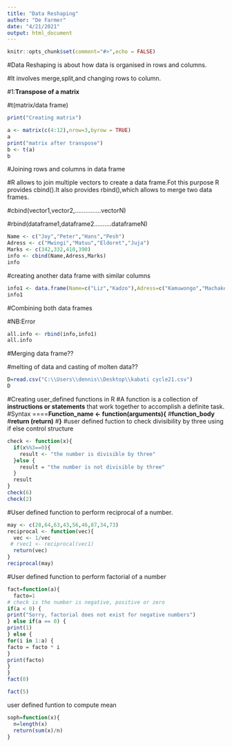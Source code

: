 ---
title: "Data Reshaping"
author: "De Farmer"
date: "4/21/2021"
output: html_document
---

```{r setup, include=FALSE}
knitr::opts_chunk$set(comment="#>",echo = FALSE)
```

#Data Reshaping is about how data  is organised in rows and columns.

#It involves merge,split,and changing rows to column.

#1:**Transpose of a matrix**

#t(matrix/data frame)

```{r}
print("Creating matrix")

a <- matrix(c(4:12),nrow=3,byrow = TRUE)
a
print("matrix after transpose")
b <- t(a)
b
```

#Joining rows and columns in data frame

#R allows to join multiple vectors to create a data frame.Fot this purpose R provides cbind().It also provides rbind(),which allows to merge two data frames.

#cbind(vector1,vector2,...............vectorN)

#rbind(dataframe1,dataframe2..........dataframeN)

```{r}
Name <- c("Joy","Peter","Hans","Pesh")
Adress <- c("Mwingi","Matuu","Eldoret","Juja")
Marks <- c(342,332,410,390)
info <- cbind(Name,Adress,Marks)
info
```

#creating another data frame with similar columns

```{r}
info1 <- data.frame(Name=c("Liz","Kadzo"),Adress=c("Kamuwongo","Machakos"),Marks=c(287,354),stringsAsFactors = TRUE)
info1
```

#Combining both data frames

#NB:Error

```{r info,error=FALSE}
all.info <- rbind(info,info1)
all.info
```


#Merging data frame??

#melting of data and casting of molten data??


```{r}
D=read.csv("C:\\Users\\dennis\\Desktop\\kabati cycle21.csv")
D
```


#Creating user_defined functions in R
#A function is a collection of **instructions or statements** that work together to accomplish a definite task.
#Syntax ====**Function_name <- function(arguments){**
#**function_body**
#**return (return)**
#**}**
#user defined fuction to check divisibility by three using if else control structure 
```{r}
check <- function(x){
  if(x%%3==0){
    result <- "the number is divisible by three"
  }else {
    result = "the number is not divisible by three"
  }
  result
}
check(6)
check(2)
```


#User defined function to perform reciprocal of a number.
```{r}
may <- c(28,64,63,43,56,46,87,34,73)
reciprocal <- function(vec){
  vec <- 1/vec
 # rvec1 <- reciprocal(vec1)
  return(vec)
}
reciprocal(may)
```

#User defined function to perform factorial of a number

```{r}
fact=function(a){
  facto=1
# check is the number is negative, positive or zero
if(a < 0) {
print("Sorry, factorial does not exist for negative numbers")
} else if(a == 0) {
print(1)
} else {
for(i in 1:a) {
facto = facto * i
}
print(facto)
}
}
fact(0)

fact(5)
```
user defined funtion to compute mean
```{r}
soph=function(x){
  n=length(x)
  return(sum(x)/n)
}

```

